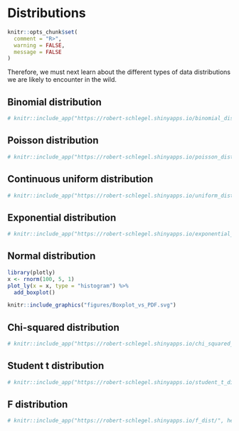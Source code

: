 # Distributions


```r
knitr::opts_chunk$set(
  comment = "R>", 
  warning = FALSE, 
  message = FALSE
)
```

Therefore, we must next learn about the different types of data distributions we are likely to encounter in the wild.

## Binomial distribution

```r
# knitr::include_app("https://robert-schlegel.shinyapps.io/binomial_dist/", height = "600px")
```

## Poisson distribution

```r
# knitr::include_app("https://robert-schlegel.shinyapps.io/poisson_dist/", height = "600px")
```

## Continuous uniform distribution

```r
# knitr::include_app("https://robert-schlegel.shinyapps.io/uniform_dist/", height = "600px")
```

## Exponential distribution

```r
# knitr::include_app("https://robert-schlegel.shinyapps.io/exponential_dist/", height = "600px")
```

## Normal distribution

```r
library(plotly)
x <- rnorm(100, 5, 1)
plot_ly(x = x, type = "histogram") %>%
  add_boxplot()
```


```r
knitr::include_graphics("figures/Boxplot_vs_PDF.svg")
```

## Chi-squared distribution

```r
# knitr::include_app("https://robert-schlegel.shinyapps.io/chi_squared_dist/", height = "600px")
```

## Student t distribution

```r
# knitr::include_app("https://robert-schlegel.shinyapps.io/student_t_dist/", height = "600px")
```

## F distribution

```r
# knitr::include_app("https://robert-schlegel.shinyapps.io/f_dist/", height = "600px")
```
